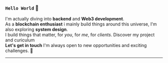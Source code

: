 ### `Hello World` 👋

I'm actually diving into **backend** and **Web3 development**.  
As a **blockchain enthusiast** i mainly build things around this universe, I'm also exploring **system design**.\
I build things that matter, for _you_, for _me_, for _clients_.
Discover my project and curiculum\
**Let's get in touch** I'm always open to new opportunities and exciting challenges. 🚀

---
